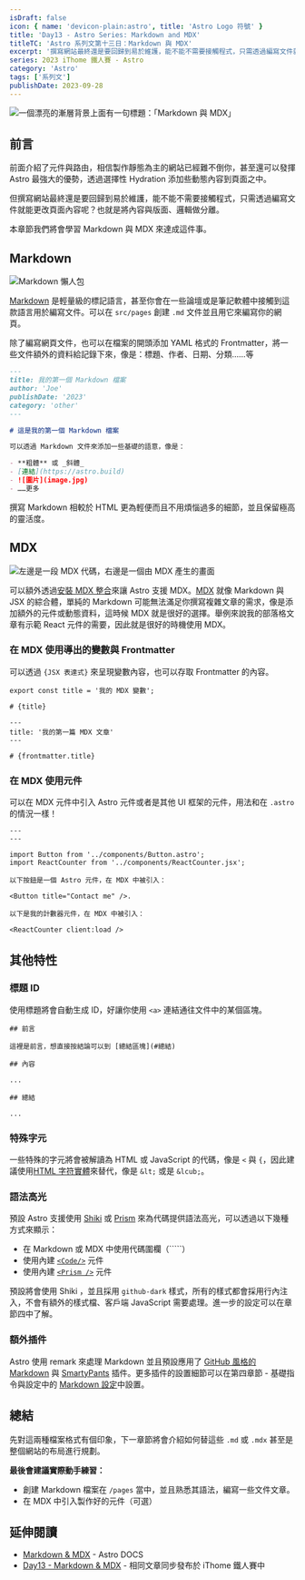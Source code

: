 ```yaml
---
isDraft: false
icon: { name: 'devicon-plain:astro', title: 'Astro Logo 符號' }
title: 'Day13 - Astro Series: Markdown and MDX'
titleTC: 'Astro 系列文第十三日：Markdown 與 MDX'
excerpt: '撰寫網站最終還是要回歸到易於維護，能不能不需要接觸程式，只需透過編寫文件就能更改頁面內容呢？也就是將內容與版面、邏輯做分離。本章節我們將會學習 Markdown 與 MDX 來達成這件事，它們主要用途是作為傳達與標記內容。'
series: 2023 iThome 鐵人賽 - Astro
category: 'Astro'
tags: ['系列文']
publishDate: 2023-09-28
---
```


![一個漂亮的漸層背景上面有一句標題：「Markdown 與 MDX」](./day13-markdown-and-mdx.webp)

## 前言

前面介紹了元件與路由，相信製作靜態為主的網站已經難不倒你，甚至還可以發揮 Astro 最強大的優勢，透過選擇性 Hydration 添加些動態內容到頁面之中。

但撰寫網站最終還是要回歸到易於維護，能不能不需要接觸程式，只需透過編寫文件就能更改頁面內容呢？也就是將內容與版面、邏輯做分離。

本章節我們將會學習 Markdown 與 MDX 來達成這件事。

## Markdown

![Markdown 懶人包](./markdown-cheatsheet.webp)

[Markdown](https://daringfireball.net/projects/markdown/) 是輕量級的標記語言，甚至你會在一些論壇或是筆記軟體中接觸到這款語言用於編寫文件。可以在 `src/pages` 創建 `.md` 文件並且用它來編寫你的網頁。

除了編寫網頁文件，也可以在檔案的開頭添加 YAML 格式的 Frontmatter，將一些文件額外的資料給記錄下來，像是：標題、作者、日期、分類……等

```markdown
---
title: 我的第一個 Markdown 檔案
author: 'Joe'
publishDate: '2023'
category: 'other'
---

# 這是我的第一個 Markdown 檔案

可以透過 Markdown 文件來添加一些基礎的語意，像是：

- **粗體** 或 _斜體_
- [連結](https://astro.build)
- ![圖片](image.jpg)
- ……更多
```

撰寫 Markdown 相較於 HTML 更為輕便而且不用煩惱過多的細節，並且保留極高的靈活度。

## MDX

![左邊是一段 MDX 代碼，右邊是一個由 MDX 產生的畫面](./mdx-chart.webp)

可以額外透過[安裝 MDX 整合](https://docs.astro.build/en/guides/integrations-guide/mdx/)來讓 Astro 支援 MDX。[MDX](https://mdxjs.com/) 就像 Markdown 與 JSX 的綜合體，單純的 Markdown 可能無法滿足你撰寫複雜文章的需求，像是添加額外的元件或動態資料，這時候 MDX 就是很好的選擇。舉例來說我的部落格文章有示範 React 元件的需要，因此就是很好的時機使用 MDX。

### 在 MDX 使用導出的變數與 Frontmatter

可以透過 `{JSX 表達式}` 來呈現變數內容，也可以存取 Frontmatter 的內容。

```mdx
export const title = '我的 MDX 變數';

# {title}
```

```mdx
---
title: '我的第一篇 MDX 文章'
---

# {frontmatter.title}
```

### 在 MDX 使用元件

可以在 MDX 元件中引入 Astro 元件或者是其他 UI 框架的元件，用法和在 `.astro` 的情況一樣！

```mdx
---
---

import Button from '../components/Button.astro';
import ReactCounter from '../components/ReactCounter.jsx';

以下按鈕是一個 Astro 元件，在 MDX 中被引入：

<Button title="Contact me" />.

以下是我的計數器元件，在 MDX 中被引入：

<ReactCounter client:load />
```

## 其他特性

### 標題 ID

使用標題將會自動生成 ID，好讓你使用 `<a>` 連結通往文件中的某個區塊。

```mdx
## 前言

這裡是前言，想直接按結論可以到 [總結區塊](#總結)

## 內容

...

## 總結

...
```

### 特殊字元

一些特殊的字元將會被解讀為 HTML 或 JavaScript 的代碼，像是 `<` 與 `{`，因此建議使用[HTML 字符實體](https://html.spec.whatwg.org/multipage/named-characters.html#named-character-references)來替代，像是 `&lt;` 或是 `&lcub;`。

### 語法高光

預設 Astro 支援使用 [Shiki](https://shiki.matsu.io/) 或 [Prism](https://prismjs.com/) 來為代碼提供語法高光，可以透過以下幾種方式來顯示：

- 在 Markdown 或 MDX 中使用代碼圍欄（`````）
- 使用內建 [`<Code/>`](https://docs.astro.build/en/reference/api-reference/#code-) 元件
- 使用內建 [`<Prism />`](https://docs.astro.build/en/reference/api-reference/#prism-) 元件

預設將會使用 Shiki ，並且採用 `github-dark` 樣式，所有的樣式都會採用行內注入，不會有額外的樣式檔、客戶端 JavaScript 需要處理。進一步的設定可以在章節四中了解。

### 額外插件

Astro 使用 remark 來處理 Markdown 並且預設應用了 [GitHub 風格的 Markdown](https://github.com/remarkjs/remark-gfm) 與 [SmartyPants](https://github.com/silvenon/remark-smartypants) 插件。更多插件的設置細節可以在第四章節 - 基礎指令與設定中的 [Markdown 設定](https://docs.astro.build/en/reference/configuration-reference/#markdown-options)中設置。

## 總結

先對這兩種檔案格式有個印象，下一章節將會介紹如何替這些 `.md` 或 `.mdx` 甚至是整個網站的布局進行規劃。

**最後會建議實際動手練習：**

- 創建 Markdown 檔案在 `/pages` 當中，並且熟悉其語法，編寫一些文件文章。
- 在 MDX 中引入製作好的元件（可選）

## 延伸閱讀

- [Markdown & MDX](https://docs.astro.build/en/guides/markdown-content/) - Astro DOCS
- [Day13 - Markdown & MDX](https://ithelp.ithome.com.tw/articles/10330095) - 相同文章同步發布於 iThome 鐵人賽中
